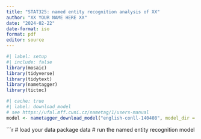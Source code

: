 ```yaml
---
title: "STAT325: named entity recognition analysis of XX"
author: "XX YOUR NAME HERE XX"
date: "2024-02-22"
date-format: iso
format: pdf
editor: source
---
```

  
```r
#| label: setup
#| include: false
library(mosaic)
library(tidyverse)
library(tidytext)
library(nametagger)
library(tictoc)
```



```r
#| cache: true
#| label: download_model
# see https://ufal.mff.cuni.cz/nametag/1/users-manual
model <- nametagger_download_model("english-conll-140408", model_dir = tempdir())
```

```r
# load your data package data
# run the named entity recognition model